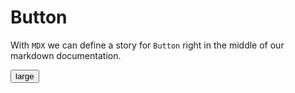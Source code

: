 
<Meta title="MDX/Button" component={Button} />

# Button

With `MDX` we can define a story for `Button` right in the middle of our
markdown documentation.

<Preview>
  <Story name="large">
    <Button size="large">large</Button>
  </Story>
</Preview>

